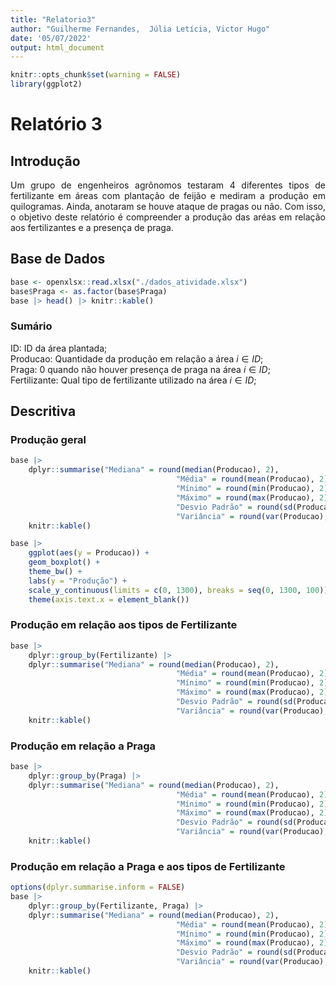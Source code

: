 ```yaml
---
title: "Relatorio3"
author: "Guilherme Fernandes,  Júlia Letícia, Victor Hugo"
date: '05/07/2022'
output: html_document
---
```


```r
knitr::opts_chunk$set(warning = FALSE)
library(ggplot2)
```

# Relatório 3

## Introdução

<p align="justify">
Um grupo de engenheiros agrônomos testaram 4 diferentes tipos de fertilizante em áreas com plantação de feijão e mediram a produção em quilogramas. Ainda, anotaram se houve ataque de pragas ou não. Com isso, o objetivo deste relatório é compreender a produção das aréas em relação aos fertilizantes e a presença de praga.
</p>

## Base de Dados

```r
base <- openxlsx::read.xlsx("./dados_atividade.xlsx")
base$Praga <- as.factor(base$Praga)
base |> head() |> knitr::kable()
```

### Sumário

ID: ID da área plantada;<br>
Producao: Quantidade da produção em relação a área $i \in ID$;<br>
Praga: 0 quando não houver presença de praga na área $i \in ID$;<br>
Fertilizante: Qual tipo de fertilizante utilizado na área $i \in ID$;<br>

## Descritiva

### Produção geral

```r
base |>
	dplyr::summarise("Mediana" = round(median(Producao), 2),
									 "Média" = round(mean(Producao), 2),
									 "Mínimo" = round(min(Producao), 2),
									 "Máximo" = round(max(Producao), 2),
									 "Desvio Padrão" = round(sd(Producao), 2),
									 "Variância" = round(var(Producao), 2)) |> 
	knitr::kable()
```

```r
base |> 
	ggplot(aes(y = Producao)) +
	geom_boxplot() +
	theme_bw() +
	labs(y = "Produção") +
	scale_y_continuous(limits = c(0, 1300), breaks = seq(0, 1300, 100)) +
	theme(axis.text.x = element_blank())
```

### Produção em relação aos tipos de Fertilizante

```r
base |> 
	dplyr::group_by(Fertilizante) |> 
	dplyr::summarise("Mediana" = round(median(Producao), 2),
									 "Média" = round(mean(Producao), 2),
									 "Mínimo" = round(min(Producao), 2),
									 "Máximo" = round(max(Producao), 2),
									 "Desvio Padrão" = round(sd(Producao), 2),
									 "Variância" = round(var(Producao), 2)) |> 
	knitr::kable()
```

### Produção em relação a Praga

```r
base |> 
	dplyr::group_by(Praga) |> 
	dplyr::summarise("Mediana" = round(median(Producao), 2),
									 "Média" = round(mean(Producao), 2),
									 "Mínimo" = round(min(Producao), 2),
									 "Máximo" = round(max(Producao), 2),
									 "Desvio Padrão" = round(sd(Producao), 2),
									 "Variância" = round(var(Producao), 2)) |> 
	knitr::kable()
```

### Produção em relação a Praga e aos tipos de Fertilizante

```r
options(dplyr.summarise.inform = FALSE)
base |> 
	dplyr::group_by(Fertilizante, Praga) |> 
	dplyr::summarise("Mediana" = round(median(Producao), 2),
									 "Média" = round(mean(Producao), 2),
									 "Mínimo" = round(min(Producao), 2),
									 "Máximo" = round(max(Producao), 2),
									 "Desvio Padrão" = round(sd(Producao), 2),
									 "Variância" = round(var(Producao), 2)) |> 
	knitr::kable()
```

